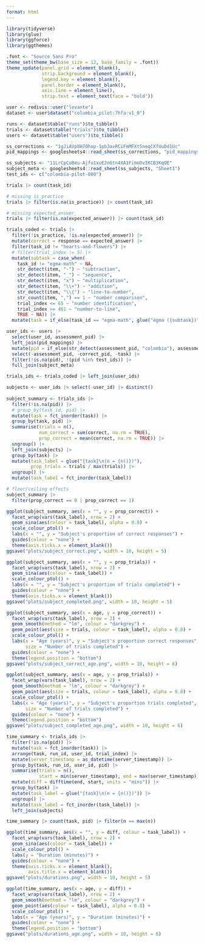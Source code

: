 ```yaml
---
format: html
---
```

  
```r
library(tidyverse)
library(glue)
library(ggforce)
library(ggthemes)

.font <- "Source Sans Pro"
theme_set(theme_bw(base_size = 12, base_family = .font))
theme_update(panel.grid = element_blank(),
             strip.background = element_blank(),
             legend.key = element_blank(),
             panel.border = element_blank(),
             axis.line = element_line(),
             strip.text = element_text(face = "bold"))
```

```r
user <- redivis::user("levante")
dataset <- user$dataset("columbia_pilot:7hfa:v1_0")

runs <- dataset$table("runs")$to_tibble()
trials <- dataset$table("trials")$to_tibble()
users <- dataset$table("users")$to_tibble()

ss_corrections <- "1gJiAVp8H7Ohop-1pbJaxRCiFmMFXt5neqCXfUuDd1Uc"
pid_mappings <- googlesheets4::read_sheet(ss_corrections, "pid_mappings")

ss_subjects <- "11LrCpCoBeu-Ajfu1xuE2nGtn4XA1FimoDvIKCB3KqOE"
subject_meta <- googlesheets4::read_sheet(ss_subjects, "Sheet1")
test_ids <- c("colombia-pilot-000")
```

```r
trials |> count(task_id)

# missing is_practice
trials |> filter(is.na(is_practice)) |> count(task_id)

# missing expected_answer
trials |> filter(is.na(expected_answer)) |> count(task_id)

trials_coded <- trials |>
  filter(!is_practice, !is.na(expected_answer)) |>
  mutate(correct = response == expected_answer) |>
  filter(task_id != "hearts-and-flowers") |>
  # filter(trial_index != 5) |>
  mutate(subtask = case_when(
    task_id != "egma-math" ~ NA,
    str_detect(item, "-") ~ "subtraction",
    str_detect(item, "_") ~ "sequence",
    str_detect(item, "x") ~ "multiplication",
    str_detect(item, "\\+") ~ "addition",
    str_detect(item, "\\{") ~ "line-to-number", 
    str_count(item, ",") == 1 ~ "number comparison",
    trial_index <= 65 ~ "number identification",
    trial_index >= 461 ~ "number-to-line",
    TRUE ~ NA)) |>
  mutate(task = if_else(task_id == "egma-math", glue("egma ({subtask})"), task_id))

user_ids <- users |>
  select(user_id, assessment_pid) |>
  left_join(pid_mappings) |>
  mutate(pid = if_else(str_detect(assessment_pid, "colombia"), assessment_pid, correct_pid)) |>
  select(-assessment_pid, -correct_pid, -task) |>
  filter(!is.na(pid), !(pid %in% test_ids)) |>
  full_join(subject_meta)

trials_ids <- trials_coded |> left_join(user_ids)

subjects <- user_ids |> select(-user_id) |> distinct()
  
subject_summary <- trials_ids |>
  filter(!is.na(pid)) |>
  # group_by(task_id, pid) |>
  mutate(task = fct_inorder(task)) |>
  group_by(task, pid) |>
  summarise(trials = n(),
            num_correct = sum(correct, na.rm = TRUE),
            prop_correct = mean(correct, na.rm = TRUE)) |>
  ungroup() |>
  left_join(subjects) |>
  group_by(task) |>
  mutate(task_label = glue("{task}\n(n = {n()})"),
         prop_trials = trials / max(trials)) |>
  ungroup() |>
  mutate(task_label = fct_inorder(task_label))

# floor/ceiling effects
subject_summary |>
  filter(prop_correct == 0 | prop_correct == 1)
```

```r
ggplot(subject_summary, aes(x = "", y = prop_correct)) +
  facet_wrap(vars(task_label), nrow = 2) +
  geom_sina(aes(colour = task_label), alpha = 0.8) +
  scale_colour_ptol() +
  labs(x = "", y = "Subject's proportion of correct responses") +
  guides(colour = "none") +
  theme(axis.ticks.x = element_blank())
ggsave("plots/subject_correct.png", width = 10, height = 5)

ggplot(subject_summary, aes(x = "", y = prop_trials)) +
  facet_wrap(vars(task_label), nrow = 2) +
  geom_sina(aes(colour = task_label)) +
  scale_colour_ptol() +
  labs(x = "", y = "Subject's proportion of trials completed") +
  guides(colour = "none") +
  theme(axis.ticks.x = element_blank())
ggsave("plots/subject_completed.png", width = 10, height = 5)

ggplot(subject_summary, aes(x = age, y = prop_correct)) +
  facet_wrap(vars(task_label), nrow = 2) +
  geom_smooth(method = "lm", colour = "darkgrey") +
  geom_point(aes(size = trials, colour = task_label), alpha = 0.8) +
  scale_colour_ptol() +
  labs(x = "Age (years)", y = "Subject's proportion correct responses",
       size = "Number of trials completed") +
  guides(colour = "none") +
  theme(legend.position = "bottom")
ggsave("plots/subject_correct_age.png", width = 10, height = 6)

ggplot(subject_summary, aes(x = age, y = prop_trials)) +
  facet_wrap(vars(task_label), nrow = 2) +
  geom_smooth(method = "lm", colour = "darkgrey") +
  geom_point(aes(size = trials, colour = task_label), alpha = 0.8) +
  scale_colour_ptol() +
  labs(x = "Age (years)", y = "Subject's proportion trials completed",
       size = "Number of trials completed") +
  guides(colour = "none") +
  theme(legend.position = "bottom")
ggsave("plots/subject_completed_age.png", width = 10, height = 6)
```

```r
time_summary <- trials_ids |>
  filter(!is.na(pid)) |>
  mutate(task = fct_inorder(task)) |>
  arrange(task, run_id, user_id, trial_index) |>
  mutate(server_timestamp = as_datetime(server_timestamp)) |>
  group_by(task, run_id, user_id, pid) |>
  summarise(trials = n(),
            start = min(server_timestamp), end = max(server_timestamp)) |>
  mutate(diff = difftime(end, start, units = "mins")) |>
  group_by(task) |>
  mutate(task_label = glue("{task}\n(n = {n()})")) |>
  ungroup() |>
  mutate(task_label = fct_inorder(task_label)) |>
  left_join(subjects)

time_summary |> count(task, pid) |> filter(n == max(n))

ggplot(time_summary, aes(x = "", y = diff, colour = task_label)) +
  facet_wrap(vars(task_label), nrow = 2) +
  geom_sina(aes(colour = task_label)) +
  scale_colour_ptol() +
  labs(y = "Duration (minutes)") +
  guides(colour = "none") +
  theme(axis.ticks.x = element_blank(),
        axis.title.x = element_blank())
ggsave("plots/durations.png", width = 10, height = 5)

ggplot(time_summary, aes(x = age, y = diff)) +
  facet_wrap(vars(task_label), nrow = 2) +
  geom_smooth(method = "lm", colour = "darkgrey") +
  geom_point(aes(colour = task_label), alpha = 0.8) +
  scale_colour_ptol() +
  labs(x = "Age (years)", y = "Duration (minutes)") +
  guides(colour = "none") +
  theme(legend.position = "bottom")
ggsave("plots/durations_age.png", width = 10, height = 6)
```
